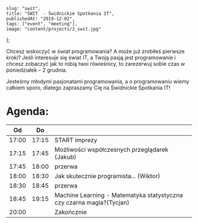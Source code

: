     slug: "swit",
    title: "ŚWIT  - Świdnickie Spotkania IT",
    publishedAt: "2019-12-02",
    tags: ["event", "meeting"],
    image: "content/projects/2_swit.jpg"
};

Chcesz wskoczyć w świat programowania? A może już zrobiłeś pierwsze kroki? Jeśli interesuje się świat IT, a Twoją pasją jest programowanie i chcesz zobaczyć jak to robią twoi rówieśnicy, to zarezerwuj sobie czas w poniedziałek – 2 grudnia.

Jesteśmy młodymi pasjonatami programowania, a o programowaniu wiemy całkiem sporo, dlatego zapraszamy Cię na Świdnickie Spotkania IT!

# Agenda:

<table>
    <thead>
    <tr>
        <th>Od</th>
        <th>Do</th>
        <th></th>
    </tr>
    </thead>
    <tbody>
    <tr>
        <td>17:00</td>
        <td>17:15</td>
        <td>START imprezy</td>
    </tr>
    <tr>
        <td>17:15</td>
        <td>17:45</td>
        <td>Możliwości współczesnych przeglądarek (Jakub)</td>
    </tr>
    <tr>
        <td>17:45</td>
        <td>18:00</td>
        <td>przerwa</td>
    </tr>
    <tr>
        <td>18:00</td>
        <td>18:30</td>
        <td>Jak skutecznie programista... (Wiktor)</td>
    </tr>
    <tr>
        <td>18:30</td>
        <td>18:45</td>
        <td>przerwa</td>
    </tr>
    <tr>
        <td>18:45</td>
        <td>19:15</td>
        <td>Machine Learning - Matematyka statystyczna czy czarna magia?(Tycjan)</td>
    </tr>
    <tr>
        <td>20:00</td>
        <td></td>
        <td>Zakończnie</td>
    </tr>
    </tbody>
</table>

